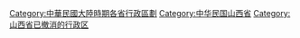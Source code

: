 [[Category:中華民國大陸時期各省行政區劃|Category:中華民國大陸時期各省行政區劃]]
[[Category:中华民国山西省|Category:中华民国山西省]]
[[Category:山西省已撤消的行政区|Category:山西省已撤消的行政区]]
